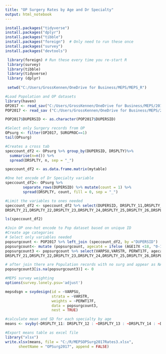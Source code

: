 ---
title: "OP Surgery Rates by Age and Dr Specialty"
output: html_notebook
---


```{r}
install.packages("tidyverse")
install.packages("dplyr")
install.packages("tibble")
install.packages("foreign")  # Only need to run these once
install.packages("survey")
install.packages("devtools")

 library(foreign) # Run these every time you re-start R
 library(survey)
 library(tibble)
 library(tidyverse)
 library (dplyr)
 
 setwd("C:/Users/GrossKennen/OneDrive for Business/MEPS/MEPS_R")

```


```{r}
#Load Popolation and OP datasets
library(haven)
OP2017 <- read_sav("C:/Users/GrossKennen/OneDrive for Business/MEPS/2017/MEPS_OP_2017.sav")
POP2017 <- read_sav ("C:/Users/GrossKennen/OneDrive for Business/MEPS/2017/MEPS_POP_2017.sav")

POP2017$DUPERSID <- as.character(POP2017$DUPERSID)
```


```{r}
#Select only Surgery records from OP
OPsurg <- filter(OP2017, SURGPROC==1)
tail(OPsurg)
```

```{r}
#Creates a cross tab
speccount_df2 <- OPsurg %>% group_by(DUPERSID, DRSPLTY)%>%
  summarise(n=n()) %>%
  spread(DRSPLTY, n, sep = "_")
```


```{r}
speccount_df2 <- as.data.frame.matrix(mytable) 
```


```{r}
#One hot encode of Dr Specialty variable
speccount_df2<- OPsurg %>% 
        separate_rows(DUPERSID) %>% mutate(count = 1) %>% 
        spread(DRSPLTY, count, fill = 0, sep = "_")
```

```{r}
#Limit the variables to ones needed
speccount_df2 <- speccount_df2 %>% select(DUPERSID, DRSPLTY_11,DRSPLTY_12, DRSPLTY_13, DRSPLTY_14, DRSPLTY_15,DRSPLTY_16,DRSPLTY_18,DRSPLTY_19,DRSPLTY_2,DRSPLTY_20,
DRSPLTY_21,DRSPLTY_22,DRSPLTY_23,DRSPLTY_24,DRSPLTY_25,DRSPLTY_26,DRSPLTY_27,DRSPLTY_28,DRSPLTY_29,DRSPLTY_3, DRSPLTY_30,DRSPLTY_32,DRSPLTY_33,DRSPLTY_4,DRSPLTY_5,DRSPLTY_6,DRSPLTY_7,DRSPLTY_8,DRSPLTY_9,DRSPLTY_91)

ls(speccount_df2)
```


```{r}
#Join OP one-hot encode to Pop dataset based on unique ID
#Create age categories
# Select only variables needed
popsurgcount <- POP2017 %>% left_join (speccount_df2, by ="DUPERSID")
popsurgcount<- mutate (popsurgcount, agecat4 = ifelse (AGE17X <18, "0-17", ifelse (AGE17X >17 & AGE17X<45, "18_44", ifelse (AGE17X >44 & AGE17X<65, "45-64", "65+"))))
popsurgcount3 <- popsurgcount %>% select(VARPSU,VARSTR, PERWT17F, agecat4,DRSPLTY_11,DRSPLTY_12, DRSPLTY_13, DRSPLTY_14, DRSPLTY_15,DRSPLTY_16,DRSPLTY_18,DRSPLTY_19,DRSPLTY_2,DRSPLTY_20,
DRSPLTY_21,DRSPLTY_22,DRSPLTY_23,DRSPLTY_24,DRSPLTY_25,DRSPLTY_26,DRSPLTY_27,DRSPLTY_28,DRSPLTY_29,DRSPLTY_3, DRSPLTY_30,DRSPLTY_32,DRSPLTY_33,DRSPLTY_4,DRSPLTY_5,DRSPLTY_6,DRSPLTY_7,DRSPLTY_8,DRSPLTY_9,DRSPLTY_91)

```



```{r}
# after join there are Population records with no surg and appear as NA. Recode NA to 0
popsurgcount3[is.na(popsurgcount3)] <- 0
```



```{r}
#MEPS survey weighting
options(survey.lonely.psu='adjust')

mepsdsgn = svydesign(id = ~VARPSU,
                     strata = ~VARSTR,
                     weights = ~PERWT17F,
                     data = popsurgcount3,
                     nest = TRUE) 
```


```{r}
#calculate mean and SD for each specialty by age
means <- svyby(~DRSPLTY_11: DRSPLTY_12 : ~DRSPLTY_13 : ~DRSPLTY_14 : ~DRSPLTY_15 : ~DRSPLTY_16 : ~DRSPLTY_18 : ~DRSPLTY_19 : ~DRSPLTY_2 : ~DRSPLTY_20 : ~DRSPLTY_21 : ~DRSPLTY_22 : ~DRSPLTY_23 : ~DRSPLTY_24 : ~DRSPLTY_25 : ~DRSPLTY_26 : ~DRSPLTY_27 : ~DRSPLTY_28 : ~DRSPLTY_29 : ~DRSPLTY_3 : ~ DRSPLTY_30 : ~DRSPLTY_32 : ~DRSPLTY_33 : ~DRSPLTY_4 : ~DRSPLTY_5 : ~DRSPLTY_6 : ~DRSPLTY_7 : ~DRSPLTY_8 : ~DRSPLTY_9 : ~DRSPLTY_91, by = ~agecat4, FUN=svymean, design = mepsdsgn)

```

```{r}
#Export means table as excel file
library("xlsx")
write.xlsx(means, file = "C:/R/MEPSOPSurg2017Rates3.xlsx",
      sheetName = "OPSurg2017", append = FALSE)


```

